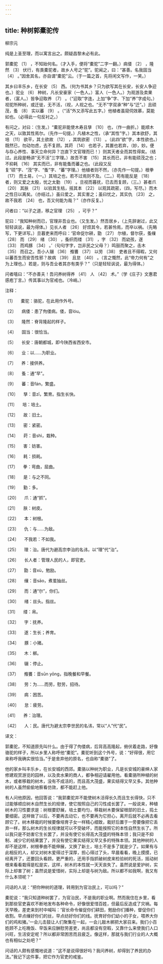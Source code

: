 ```yaml
---
---
---
```

title: 种树郭橐驼传
---




柳宗元





纯是上圣至理，而以寓言出之。颇疑昌黎未必有此。





郭橐驼 〔1〕 ，不知始何名。（才入手，便将“橐驼”二字一翻。）病偻 〔2〕 ，隆然 〔3〕 伏行，有类橐驼者，故乡人号之“驼”。驼闻之，曰：“甚善。名我固当 〔4〕 。”因舍其名，亦自谓“橐驼”云。（于一篇之首，先将闲文写作，一笑。）

其乡曰丰乐乡，在长安 〔5〕 西。（何为书其乡？只为欲写其在长安，长安人争迎也。）驼业 〔6〕 种树，凡长安豪家（一色人。）富人（一色人。）为观游及卖果者，（富人。）皆争迎取养 〔7〕 。（“迎取”字连，上加“争”字、下加“养”字成句。）视驼所种树，或迁徙，无不活，（视，人视之也。“无不”字双承“种”与“迁”。）且硕茂，蚤 〔8〕 实以蕃 〔9〕 。（“活”外又添写此五字。）他植者虽窥伺效慕，莫能如也。（必得此一句反衬之。）

有问之，对曰：（生发。）“橐驼非能使木寿且孳 〔10〕 也，（作一曲折。）能顺木之天，以致其性焉尔。（先作一句提。）凡植木之性，（承“其性”字。）其本欲舒，其培 〔11〕 欲平，其土欲故 〔12〕 ，其筑欲密 〔13〕 。（此四“欲”字，本性欲也。）既然已，勿动勿虑，去不复顾。其莳 〔14〕 也若子，其置也若弃，（妙，妙。便与存心养性、事天立命何异？岂直下文官理而已！）则其天者全而其性得矣。（结过。此段是畅讲“无不活”三字理。）故吾不害 〔15〕 其长而已，非有能硕茂之也；不抑耗 〔16〕 其实而已，非有能蚤而蕃之也。（此段又反复“硕”字、“茂”字、“蚤”字、“蕃”字理。）他植者则不然，（亦先作一句提。）根拳 〔17〕 而土易，（一。）其培之也，若不过焉则不及。（二。）苟有能反是 〔18〕 者，则又爱之太殷，忧之太勤 〔19〕 。旦视而暮抚，已去而复顾，（三。）甚者爪 〔20〕 其肤 〔21〕 以验其生枯，摇其本 〔22〕 以观其疏密，（四，写尽。）而木之性日以离矣。（亦结过。）虽曰爱之，其实害之；虽曰忧之，其实仇 〔23〕 之，故不我若 〔24〕 也，吾又何能为哉？”（亦作反复。）

问者曰：“以子之道，移之官理 〔25〕 ，可乎？”

驼曰：“我知种树而已，官理非吾业也。（又生发。）然吾居乡，（上先辞谢过，此又轻轻讽说，最为得体。）见长人者 〔26〕 好烦其令，若甚怜焉，而卒以祸。（先略写，下更详写。）旦暮吏来而呼曰：‘官命促尔耕，勖 〔27〕 尔植，督尔获，蚤缫 〔28〕 而 〔29〕 绪 〔30〕 ，蚤织而缕 〔31〕 ，字 〔32〕 而幼孩，遂 〔33〕 而鸡豚 〔34〕 。’（句句字字，岂非民之父母？）鸣鼓而聚之，击木 〔35〕 而召之。吾小人辍 〔36〕 飧饔 〔37〕 以劳 〔38〕 吏者且不得暇，又何以蕃吾生而安吾性邪？故病 〔39〕 且怠 〔40〕 。（言之慨然，此“帝力何有”之为上理也。）若是，则与吾业者其亦有类乎？”（只是轻轻讽说，最为得体。）

问者嘻曰：“不亦善夫！吾问养树得养 〔41〕 人 〔42〕 术。”（学《庄子》文惠君感庖丁言。）传其事以为官戒也。（冷峭。）

注释：

〔1〕 　橐驼：骆驼，在此用作外号。

〔2〕 　病偻：患了佝偻病。偻，音lóu。

〔3〕 　隆然：脊背隆起的样子。

〔4〕 　固当：很恰当。

〔5〕 　长安：唐朝都城，即今陕西省西安市。

〔6〕 　业：以……为职业。

〔7〕 　养：接供养。

〔8〕 　蚤：通“早”。

〔9〕 　蕃：音fán，繁盛。

〔10〕 　孳：音zī，繁育。指生长快。

〔11〕 　培：培土。

〔12〕 　故：旧土。

〔13〕 　密：紧密。

〔14〕 　莳：音shì，栽种。

〔15〕 　害：妨害。

〔16〕 　耗：损耗。

〔17〕 　拳：弯曲，屈曲。

〔18〕 　是：与之不同。

〔19〕 　勤：多。

〔20〕 　爪：通“抓”。

〔21〕 　肤：树皮。

〔22〕 　本：树根。

〔23〕 　仇：与……为敌。

〔24〕 　不我若：不如我。

〔25〕 　理：治。唐代为避高宗李治的名讳，以“理”代“治”。

〔26〕 　长人者：管理人民的人，即官吏。

〔27〕 　勖：音xù，勉励。

〔28〕 　缫：音sāo，煮茧抽丝。

〔29〕 　而：通“尔”，你们。

〔30〕 　绪：丝头。指丝。

〔31〕 　缕：帛。

〔32〕 　字：抚养。

〔33〕 　遂：生长；养育。

〔34〕 　豚：小猪。

〔35〕 　木：梆。

〔36〕 　辍：停止。

〔37〕 　飧饔：音sūn yōng，指晚餐和早餐。

〔38〕 　劳：为……而劳，慰劳，招待。

〔39〕 　病：困苦。

〔40〕 　怠：疲劳。

〔41〕 　养：治理。

〔42〕 　人：民。唐代为避太宗李世民的名讳，常以“人”代“民”。

译文：

郭橐驼，不知道原先叫什么。由于得了佝偻病，后背高高隆起，俯伏着走路，好像骆驼的样子，所以乡里人称呼他“橐驼”。橐驼听到这个外号，说：“好得很，用它来称呼我确实很恰当。”于是舍弃他的原名，也自称“橐骆”了。

他的家乡叫丰乐乡，在长安城的西郊。橐骆以种树为职业，凡是长安城的豪绅人家修建观赏游览的园林，以及卖水果的商人，都争相迎请雇用他。看橐骆所种植的树木，或者移栽的树木，没有不成活的，而且高大茂盛，果实结得又早又多。其他种树的人虽然偷偷地察看仿效，都不能赶上他。

有人问他原因，他回答说：“我郭橐驼并不能使树木活得长久而且生长得快，只不过能够顺应树木自然生长的规律，使它按照自己的习性成长罢了。一般说来，种植树木的习性要求是：树根要舒展，培土要均匀，移栽树木要保留根部的旧土，捣土要细密。这样做了以后，不要再去动它，也不要再为它担心，离开后就不必再去看顾它了。树木移栽的时候要像培育子女一样精心细致，栽好后置于一旁要像把它丢弃一样，那么树木的生长规律就可以不受破坏，而能按照它的本性自然生长了。所以我只是不妨害它生长罢了，并没有使它长得高大茂盛的特殊本领；我只是不抑制、减少它的结果罢了，并没有使它果实结得又早又多的特殊本领。其他种树的人却不是这样，树根拳曲不能伸展，又换了新土，培土不是多了就是少了。如果有与此相反的人，却又对树木爱得过于深厚，担心得过了头，早晨看看，晚上摸摸，已经离开了，还要回头看顾。更严重的，还用手指抓破树皮来检验树的死活，摇动树根来看看栽得是松是实，这样，树木的本性就一天天丧失了。虽然说是爱护树，实际上却害了树；虽然说是爱惜树，实际上却是与树为敌。所以都不如我啊，我又有什么本领呢？”

问话的人说：“把你种树的道理，转用到为官治民上，可以吗？”

橐驼说：“我只知道种树罢了，为官治民，不是我的职业啊。然而我住在乡里，看到那些官吏喜欢不断地发布各种命令，好像很爱惜百姓，但最后反造成了灾祸。每天早晚，差吏来到村中喊叫：‘官长命令催促你们耕田，勉励你们播种，督促你们收割。早点缫好你们的丝，早点纺好你们的线。抚育好你们幼小的子女，喂养大你们的鸡和猪。’一会儿击鼓让人们聚集在一起，一会儿敲木梆把大家召来。我们小百姓顾不上吃晚饭、早饭来应酬慰劳差吏，尚且都没有空暇，又靠什么来使我们人口兴旺，生活安定呢？所以都非常困苦而且疲乏。像这样，那就与我们行业的人大概也有相似之处吧？”

问话的人颇有感慨地说道：“这不是说得很好吗？我问养树，却得到了养民的办法。”我记下这件事，把它作为官吏的戒鉴。